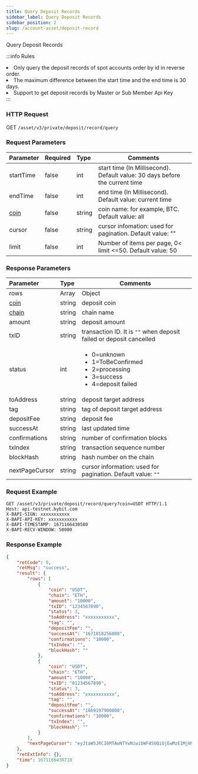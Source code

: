```yaml
---
title: Query Deposit Records
sidebar_label: Query Deposit Records
sidebar_position: 2
slug: /account-asset/deposit-record
---
```

Query Deposit Records

:::info Rules
<li>Only query the deposit records of spot accounts order by id in reverse order.</li>
<li>The maximum difference between the start time and the end time is 30 days.</li>
<li>Support to get deposit records by Master or Sub Member Api Key</li>
:::

### HTTP Request
GET `/asset/v3/private/deposit/record/query`

### Request Parameters
| Parameter | Required | Type | Comments|
|:----- |:-------|:-----|------ |
|startTime |false |int |start time (In Millisecond). Default value: 30 days before the current time |
|endTime |false |int |end time (In Millisecond). Default value: current time |
|[coin](../enum#coin) |false |string |coin name: for example, BTC. Default value: all |
|cursor |false |string |cursor infomation: used for pagination. Default value: "" |
|limit |false |int |Number of items per page, 0< limit <=50. Default value: 50 |

### Response Parameters
| Parameter | Type | Comments|
|:----- |:-----|----- |
|rows|Array|Object|
|[coin](../enum#coin)|string |deposit coin |
|[chain](../enum#chain)|string|chain name|
|amount|string|deposit amount|
|txID|string|transaction ID. It is `""` when deposit failed or deposit cancelled|
|status|int|<ul><li>0=unknown</li><li>1=ToBeConfirmed</li><li>2=processing</li><li>3=success</li><li>4=deposit failed</li></ul>|
|toAddress|string|deposit target address|
|tag|string|tag of deposit target address|
|depositFee|string|deposit fee|
|successAt|string|last updated time|
|confirmations|string|number of confirmation blocks|
|txIndex|string|transaction sequence number|
|blockHash|string|hash number on the chain|
|nextPageCursor|string|cursor information: used for pagination. Default value: `""`|

### Request Example

```http
GET /asset/v3/private/deposit/record/query?coin=USDT HTTP/1.1
Host: api-testnet.bybit.com
X-BAPI-SIGN: xxxxxxxxxxx
X-BAPI-API-KEY: xxxxxxxxxxx
X-BAPI-TIMESTAMP: 1671166430580
X-BAPI-RECV-WINDOW: 50000
```

### Response Example

```json
{
    "retCode": 0,
    "retMsg": "success",
    "result": {
        "rows": [
            {
                "coin": "USDT",
                "chain": "ETH",
                "amount": "10000",
                "txID": "1234567890",
                "status": 3,
                "toAddress": "xxxxxxxxxxx",
                "tag": "",
                "depositFee": "",
                "successAt": "1671018256000",
                "confirmations": "10000",
                "txIndex": "",
                "blockHash": ""
            },
            {
                "coin": "USDT",
                "chain": "ETH",
                "amount": "10000",
                "txID": "01234567890",
                "status": 3,
                "toAddress": "xxxxxxxxxxx",
                "tag": "",
                "depositFee": "",
                "successAt": "1669197900000",
                "confirmations": "10000",
                "txIndex": "",
                "blockHash": ""
            }
        ],
        "nextPageCursor": "eyJtaW5JRCI6MTAwNTYwNiwibWF4SUQiOjEwMzE1MjN9"
    },
    "retExtInfo": {},
    "time": 1671166430718
}
```